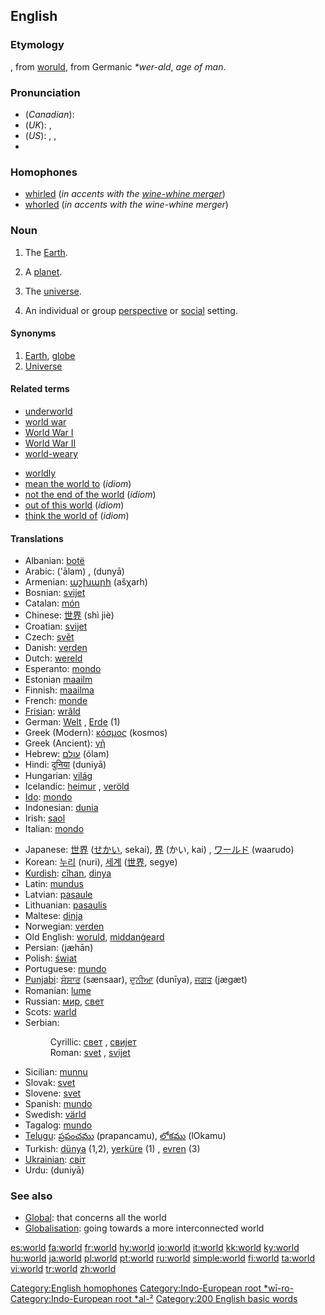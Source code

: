 {{wikipediapar|world}}
==English==

{{rank|find|got|let|193|world|thing|set|told}}

===Etymology===
{{ME.}}, from {{OE.}} [[woruld]], from Germanic ''*wer-ald'', ''age of man''.

===Pronunciation===
*(''Canadian''): {{IPA|/wɝəɫd̥/}}
*(''UK''): {{IPA|/wɜːld/}}, {{SAMPA|/w3:ld/}}
*(''US''): {{AHD|wûrld}}, {{IPA|/wɝld/}}, {{SAMPA|/w3`ld/}}
*{{audio|en-ca-world.ogg|Audio (CA)}}
{{rhymes|ɜː(r)ld}}

===Homophones===
*[[whirled]] (''in accents with the [[wine-whine merger]]'')
*[[whorled]] (''in accents with the wine-whine merger'')
[[Category:English homophones]]

===Noun===
{{en-noun|s|-}}

# {{uncountable}} The [[Earth]].
# {{countable}} A [[planet]].
# {{figurative}} The [[universe]].
# An individual or group [[perspective]] or [[social]] setting.

====Synonyms====
# [[Earth]], [[globe]]
# [[Universe]]

====Related terms====
{{rel-top}}
*[[underworld]]
*[[world war]]
*[[World War I]]
*[[World War II]]
*[[world-weary]]
{{rel-mid}}
*[[worldly]]
*[[mean the world to]] (''idiom'')
*[[not the end of the world]] (''idiom'')
*[[out of this world]] (''idiom'')
*[[think the world of]] (''idiom'')
{{rel-bottom}}

====Translations====
{{rfc-trans}}
{{trans-top|world}}
*Albanian: [[botë]] {{f}}
*Arabic: {{ARchar|[[عالم]]}} ('ālam) {{m}}, {{ARchar|[[دنيا|دُنْيا]]}} (dunyā)
*Armenian: [[աշխարհ]] (ašχarh)
*Bosnian: [[svijet]] {{m}}
*Catalan: [[món]] {{m}}
*Chinese: [[世界]] (shì jiè)
*Croatian: [[svijet]] {{m}}
*Czech: [[svět]] {{m}}
*Danish: [[verden]] {{c}}
*Dutch: [[wereld]] {{m}}
*Esperanto: [[mondo#Esperanto|mondo]]
*Estonian [[maailm]]
*Finnish: [[maailma]]
*French: [[monde]] {{m}}
*[[Frisian]]: [[wrâld]]
*German: [[Welt]] {{f}}, [[Erde]] {{f}} (1)
*Greek (Modern): [[κόσμος]] (kosmos){{m}}
*Greek (Ancient): [[γῆ]] {{f}}
*Hebrew: [[עולם]] (ólam) {{m}}
*Hindi: [[दुनिया]] (duniyā) {{f}}
*Hungarian: [[világ]]
*Icelandic: [[heimur]] {{m}}, [[veröld]] {{f}}
*[[Ido]]: [[mondo#Ido|mondo]]
*Indonesian: [[dunia]]
*Irish: [[saol]]
*Italian: [[mondo#Italian|mondo]] {{m}}
{{trans-mid}}
*Japanese: [[世界]] ([[せかい]], sekai), [[界]] (かい, kai) , [[ワールド]] (waarudo)
*Korean: [[누리]] (nuri), [[세계]] ([[世界]], segye)
*[[Kurdish]]: [[cîhan]], [[dinya]]
*Latin: [[mundus]] {{m}}
*Latvian: [[pasaule]]
*Lithuanian: [[pasaulis]] {{m}}
*Maltese: [[dinja]]
*Norwegian: [[verden]] {{m}}
*Old English: [[woruld]], [[middangeard|middanġeard]]
*Persian: {{FAchar|[[جهان|جَهان]]}} (jæhān)
*Polish: [[świat]] {{m}}
*Portuguese: [[mundo]] {{m}}
*[[Punjabi]]: [[ਸੰਸਾਰ]] (sænsaar), [[ਦੁਨੀਆ]] (dunīya), [[ਜਗਤ]] (jægæt)
*Romanian: [[lume]] {{f}}
*Russian: [[мир]], [[свет]]
*Scots: [[warld]]
*Serbian:
*:Cyrillic: [[свет]] {{m}}, [[свијет]] {{m}}
*:Roman: [[svet#Serbian|svet]] {{m}}, [[svijet#Serbian|svijet]] {{m}}
*Sicilian: [[munnu]] {{m}}
*Slovak: [[svet]] {{m}}
*Slovene: [[svet]] {{m}}
*Spanish: [[mundo]] {{m}}
*Swedish: [[värld]] {{c}}
*Tagalog: [[mundo]]
*[[Telugu]]: [[ప్రపంచము]] (prapancamu), [[లోకము]] (lOkamu)
*Turkish: [[dünya]] (1,2), [[yerküre]] (1) , [[evren]] (3)
*[[Ukrainian]]: [[світ]] {{m}}
*Urdu: {{URchar|[[دنیا]]}} (duniyā) {{f}}
{{trans-bottom}}

===See also===
*[[Global]]: that concerns all the world
*[[Globalisation]]: going towards a more interconnected world

[[Category:Indo-European root *wī-ro-]]
[[Category:Indo-European root *al-²]]
[[Category:200 English basic words]]

[[es:world]]
[[fa:world]]
[[fr:world]]
[[hy:world]]
[[io:world]]
[[it:world]]
[[kk:world]]
[[ky:world]]
[[hu:world]]
[[ja:world]]
[[pl:world]]
[[pt:world]]
[[ru:world]]
[[simple:world]]
[[fi:world]]
[[ta:world]]
[[vi:world]]
[[tr:world]]
[[zh:world]]